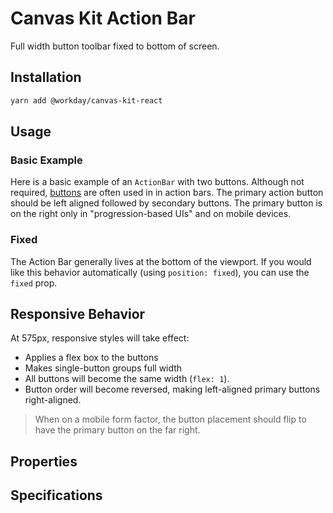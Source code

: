 


<Meta title="Components/Buttons/Action Bar/React" component={ActionBar} />

# Canvas Kit Action Bar

Full width button toolbar fixed to bottom of screen.

## Installation

```sh
yarn add @workday/canvas-kit-react
```

## Usage

### Basic Example

Here is a basic example of an `ActionBar` with two buttons. Although not required,
[buttons](../../button) are often used in in action bars. The primary action button should be left
aligned followed by secondary buttons. The primary button is on the right only in "progression-based
UIs" and on mobile devices.

<ExampleCodeBlock code={Default} />

### Fixed

The Action Bar generally lives at the bottom of the viewport. If you would like this behavior
automatically (using `position: fixed`), you can use the `fixed` prop.

<ExampleCodeBlock code={Fixed} />

## Responsive Behavior

At 575px, responsive styles will take effect:

- Applies a flex box to the buttons
- Makes single-button groups full width
- All buttons will become the same width (`flex: 1`).
- Button order will become reversed, making left-aligned primary buttons right-aligned.

> When on a mobile form factor, the button placement should flip to have the primary button on the
> far right.

## Properties

<ArgsTable of={ActionBar} />

## Specifications

<Specifications file="ActionBar.spec.ts" name="ActionBar" />
